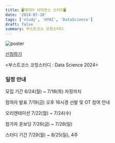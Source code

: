 ```yaml
---
title: 🖥️데이터 사이언스 스터디🖥️
date: '2024-07-18'
tags: ['study', 'HYAI', 'DataScience']
draft: false
summary: 부스트코스 코칭스터디
---
```

<img src="/static/images/ds2024.png" className="w-auto h-auto" alt="poster" />

[신청하기](https://m.post.naver.com/viewer/postView.naver?volumeNo=38047307&memberNo=34635212)

<부스트코스 코칭스터디 : Data Science 2024>
### 일정 안내

모집 기간
6/24(월) ~ 7/18(목) 자정까지

참여자 발표
7/19(금) 오후 16시경
선발 및 OT 참여 안내

오리엔테이션
7/22(월) ~ 7/24(수)

참가자 온보딩
7/26(금) ~ 7/28(일)

스터디 기간
7/29(월) ~ 8/25(일), 4주